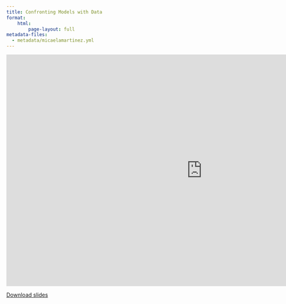 ```yaml
---
title: Confronting Models with Data
format:
    html:
        page-layout: full
metadata-files: 
  - metadata/micaelamartinez.yml
---
```


```{=html}
<iframe class="slide-deck" src="https://docs.google.com/presentation/d/e/2PACX-1vRamBKnOU3c0nFZnGIOPIDZFc0pS3VTHyGHSIoGMwf_L1uTzcx7nil-0LjuWAoWGw/embed?start=false&loop=false&delayms=3000" frameborder="0" width="1023" height="606" allowfullscreen="true" mozallowfullscreen="true" webkitallowfullscreen="true"></iframe>
```

[Download slides](./slides/L07_Models-and-data.pdf)
